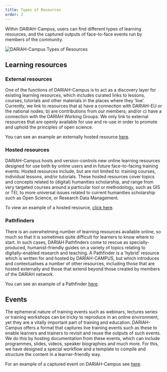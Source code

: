 ```yaml
---
title: Types of Resources
order: 2
---
```


Within DARIAH-Campus, users can find different types of learning resources, and the captured outputs of face-to-face events run by members of the community.

![DARIAH-Campus Types of Resources](images/DC_types_of_resources.png)

## Learning resources

### External resources

One of the functions of DARIAH-Campus is to act as a discovery layer for existing learning resources, which includes curated links to lessons, courses, tutorials and other materials in the places where they ‘live’. Currently, we link to resources that a) have a connection with DARIAH-EU or the national nodes; b) are contributions from our members; and/or c) have a connection with the DARIAH Working Groups. We only link to external resources that are openly available for use and re-use in order to promote and uphold the principles of open science.

You can see an example an externally hosted resource [here](/resource/posts/citizen-science-in-the-digital-arts-and-humanities).

### Hosted resources

DARIAH-Campus hosts and version-controls new online learning resources designed for use both by online users and in future face-to-facing training events. Hosted resources include, but are not limited to: training courses, individual lessons, and/or tutorials. These hosted resources cover topics and concepts related to (digital) humanities scholarship, and range from very targeted courses around a particular tool or methodology, such as GIS or TEI, to more universal issues related to current humanities scholarship such as Open Science, or Research Data Management.

To view an example of a hosted resource, [click here](/resource/posts/xpath-for-dictionary-nerds).

### Pathfinders

There is an overwhelming number of learning resources available online, so much so that it is sometimes quite difficult for learners to know where to start. In such cases, DARIAH Pathfinders come to rescue as specially-produced, humanist-friendly guides on a variety of topics relating to digitally-enabled research and teaching. A Pathfinder is a ‘hybrid’ resource which is written for and hosted by DARIAH-CAMPUS, but which introduces and contextualises a number of other resources, including those that are hosted externally and those that extend beyond those created by members of the DARIAH network.

You can see an example of a Pathfinder [here](/resource/posts/dariah-pathfinder-to-data-management-best-practices-in-the-humanities).

## Events

The ephemeral nature of training events such as webinars, lectures series or training workshops can be tricky to reproduce in an online environment, yet they are a vitally important part of training and education. DARIAH-Campus offers a format that captures live training events such as these to enable learners and trainers to revisit and reuse the outputs of such events. We do this by hosting documentation from these events, which can include programmes, slides, videos, speaker biographies and much more. For this, we have designed a special workflow and a template to compile and structure the content in a learner-friendly way.

For an example of a captured event on DARIAH-Campus see [here](/resource/events/open-data-citation-for-social-science-and-humanities).
